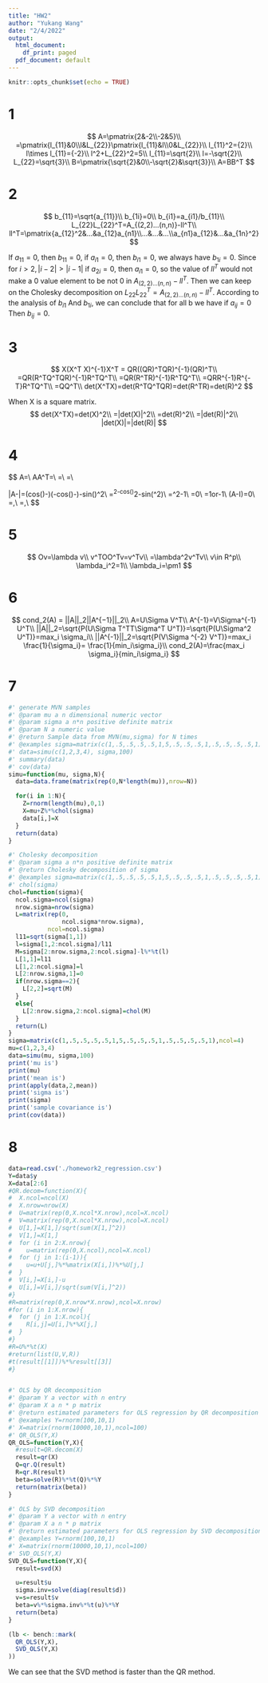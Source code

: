 ```yaml
---
title: "HW2"
author: "Yukang Wang"
date: "2/4/2022"
output:
  html_document:
    df_print: paged
  pdf_document: default
---
```


```r
knitr::opts_chunk$set(echo = TRUE)
```
# 1

$$
A=\pmatrix{2&-2\\-2&5}\\
=\pmatrix{l_{11}&0\\l&L_{22}}\pmatrix{l_{11}&l\\0&L_{22}}\\
l_{11}^2={2}\\
l\times l_{11}={-2}\\
l^2+L_{22}^2=5\\
l_{11}=\sqrt{2}\\
l=-\sqrt{2}\\
L_{22}=\sqrt{3}\\
B=\pmatrix{\sqrt{2}&0\\-\sqrt{2}&\sqrt{3}}\\
A=BB^T
$$



# 2

$$
b_{11}=\sqrt{a_{11}}\\
b_{1i}=0\\
b_{i1}=a_{i1}/b_{11}\\
L_{22}L_{22}^T=A_{(2,2)...(n,n)}-ll^T\\
ll^T=\pmatrix{a_{12}^2&...&a_{12}a_{n1}\\...&...&...\\a_{n1}a_{12}&...&a_{1n}^2}
$$

If $a_{11}=0$, then $b_{11}=0$, if $a_{i1}=0$, then $b_{i1}=0$, we always have $b_{1i}=0$. Since for $i>2,|i-2|>|i-1|$ if $a_{2i}=0$, then $a_{i1}=0$, so the value of $ll^T$ would not make a 0 value element to be not 0 in $A_{(2,2)...(n,n)}-ll^T$. Then we can keep on the Cholesky decomposition on $L_{22}L_{22}^T=A_{(2,2)...(n,n)}-ll^T$. According to the analysis of  $b_{i1}$ And $b_{1i}$, we can conclude that for all b we have if $a_{ij}=0$ Then $b_{ij}=0$.

# 3

$$
X(X^T X)^{-1}X^T = QR((QR)^TQR)^{-1}(QR)^T\\
=QR(R^TQ^TQR)^{-1}R^TQ^T\\
=QR(R^TR)^{-1}R^TQ^T\\
=QRR^{-1}R^{-T}R^TQ^T\\
=QQ^T\\
det(X^TX)=det(R^TQ^TQR)=det(R^TR)=det(R)^2
$$



When X is a square matrix.
$$
det(X^TX)=det(X)^2\\
=|det(X)|^2\\
=det(R)^2\\
=|det(R)|^2\\
|det(X)|=|det(R)|
$$


# 4

$$
A=\pmatrix{cos(\theta)&sin(\theta)\\sin(\theta)&-cos(\theta)}\\
AA^T=\pmatrix{cos(\theta)&sin(\theta)\\sin(\theta)&-cos(\theta)}\pmatrix{cos(\theta)&sin(\theta)\\sin(\theta)&-cos(\theta)}\\
=\pmatrix{cos(\theta)cos(\theta)+sin(\theta)sin(\theta)&cos(\theta)sin(\theta)-cos(\theta)sin(\theta)\\-cos(\theta)sin(\theta)+cos(\theta)sin(\theta)&cos(\theta)cos(\theta)+sin(\theta)sin(\theta)}\\
=\pmatrix{1&0\\0&1}\\

|A-\lambda|=(cos(\theta)-\lambda)(-cos(\theta)-\lambda)-sin(\theta)^2\\
=\lambda^2-cos(\theta)^2-sin(\theta^2)\\
=\lambda^2-1\\
=0\\
\lambda=1or-1\\
(A-\lambda I)\pmatrix{a\\b}=0\\
\pmatrix{a\\b}=\pmatrix{1-cos(\theta)\\sin(\theta)},\lambda=-1\\
\pmatrix{a\\b}=\pmatrix{-1-cos(\theta)\\sin(\theta)},\lambda=1\\
$$

# 5

$$
Ov=\lambda v\\
v^TOO^Tv=v^Tv\\
=\lambda^2v^Tv\\
v\in R^p\\
\lambda_i^2=1\\
\lambda_i=\pm1
$$

# 6

$$
cond_2(A) = ||A||_2||A^{−1}||_2\\
A=U\Sigma V^T\\
A^{-1}=V\Sigma^{-1} U^T\\
||A||_2=\sqrt{P(U\Sigma T^TT\Sigma^T U^T)}=\sqrt{P(U\Sigma^2 U^T)}=max_i \sigma_i\\
||A^{-1}||_2=\sqrt{P(V\Sigma ^{-2} V^T)}=max_i \frac{1}{\sigma_i}= \frac{1}{min_i\sigma_i}\\
cond_2(A)=\frac{max_i \sigma_i}{min_i\sigma_i}
$$


# 7
```r
#' generate MVN samples
#' @param mu a n dimensional numeric vector
#' @param sigma a n*n positive definite matrix
#' @param N a numeric value
#' @return Sample data from MVN(mu,sigma) for N times
#' @examples sigma=matrix(c(1,.5,.5,.5,.5,1,5,.5,.5,.5,1,.5,.5,.5,.5,1),ncol=4)
#' data=simu(c(1,2,3,4), sigma,100)
#' summary(data)
#' cov(data)
simu=function(mu, sigma,N){
  data=data.frame(matrix(rep(0,N*length(mu)),nrow=N))

  for(i in 1:N){
    Z=rnorm(length(mu),0,1)
    X=mu+Z%*%chol(sigma)
    data[i,]=X
  }
  return(data)
}

#' Cholesky decomposition
#' @param sigma a n*n positive definite matrix
#' @return Cholesky decomposition of sigma
#' @examples sigma=matrix(c(1,.5,.5,.5,.5,1,5,.5,.5,.5,1,.5,.5,.5,.5,1),ncol=4)
#' chol(sigma)
chol=function(sigma){
  ncol.sigma=ncol(sigma)
  nrow.sigma=nrow(sigma)
  L=matrix(rep(0,
               ncol.sigma*nrow.sigma),
           ncol=ncol.sigma)
  l11=sqrt(sigma[1,1])
  l=sigma[1,2:ncol.sigma]/l11
  M=sigma[2:nrow.sigma,2:ncol.sigma]-l%*%t(l)
  L[1,1]=l11
  L[1,2:ncol.sigma]=l
  L[2:nrow.sigma,1]=0
  if(nrow.sigma==2){
    L[2,2]=sqrt(M)
  }
  else{
    L[2:nrow.sigma,2:ncol.sigma]=chol(M)
  }
  return(L)
}
sigma=matrix(c(1,.5,.5,.5,.5,1,5,.5,.5,.5,1,.5,.5,.5,.5,1),ncol=4)
mu=c(1,2,3,4)
data=simu(mu, sigma,100)
print('mu is')
print(mu)
print('mean is')
print(apply(data,2,mean))
print('sigma is')
print(sigma)
print('sample covariance is')
print(cov(data))
```


# 8
```r
data=read.csv('./homework2_regression.csv')
Y=data$y
X=data[2:6]
#QR.decom=function(X){
#  X.ncol=ncol(X)
#  X.nrow=nrow(X)
#  U=matrix(rep(0,X.ncol*X.nrow),ncol=X.ncol)
#  V=matrix(rep(0,X.ncol*X.nrow),ncol=X.ncol)
#  U[1,]=X[1,]/sqrt(sum(X[1,]^2))
#  V[1,]=X[1,]
#  for (i in 2:X.nrow){
#    u=matrix(rep(0,X.ncol),ncol=X.ncol)
#  for (j in 1:(i-1)){
#    u=u+U[j,]%*%matrix(X[i,])%*%U[j,]
#  }
#  V[i,]=X[i,]-u
#  U[i,]=V[i,]/sqrt(sum(V[i,]^2))
#}
#R=matrix(rep(0,X.nrow*X.nrow),ncol=X.nrow)
#for (i in 1:X.nrow){
#  for (j in 1:X.ncol){
#    R[i,j]=U[i,]%*%X[j,]
#  }
#}
#R=U%*%t(X)
#return(list(U,V,R))
#t(result[[1]])%*%result[[3]]
#}


#' OLS by QR decomposition
#' @param Y a vector with n entry
#' @param X a n * p matrix
#' @return estimated parameters for OLS regression by QR decomposition
#' @examples Y=rnorm(100,10,1)
#' X=matrix(rnorm(10000,10,1),ncol=100)
#' QR_OLS(Y,X)
QR_OLS=function(Y,X){
  #result=QR.decom(X)
  result=qr(X)
  Q=qr.Q(result)
  R=qr.R(result)
  beta=solve(R)%*%t(Q)%*%Y
  return(matrix(beta))
}

#' OLS by SVD decomposition
#' @param Y a vector with n entry
#' @param X a n * p matrix
#' @return estimated parameters for OLS regression by SVD decomposition
#' @examples Y=rnorm(100,10,1)
#' X=matrix(rnorm(10000,10,1),ncol=100)
#' SVD_OLS(Y,X)
SVD_OLS=function(Y,X){
  result=svd(X)

  u=result$u
  sigma.inv=solve(diag(result$d))
  v=s=result$v
  beta=v%*%sigma.inv%*%t(u)%*%Y
  return(beta)
}

```



```r

(lb <- bench::mark(
  QR_OLS(Y,X),
  SVD_OLS(Y,X)
))
```

We can see that the SVD method is faster than the QR method.
